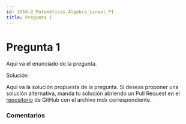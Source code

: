 ```yaml
---
id: 2016-2_Matemáticas_Álgebra_Lineal_P1
title: Pregunta 1
---
```



# Pregunta 1

Aquí va el enunciado de la pregunta.
<MDXDetails>
<summary>Solución</summary>

Aquí va la solución propuesta de la pregunta. Si deseas proponer una solución alternativa, manda tu solución abriendo
un Pull Request en el [repositorio](https://github.com/crow-rojas/apuntes-fundamentals/pulls) de GitHub con el archivo
mdx correspondiente.

</MDXDetails>

### Comentarios

<Disqus
  url="https://crow-rojas.github.io/apuntes-fundamentals/docs/Ejercicios/2016-2/Matemáticas/Álgebra Lineal/P1"
  identifier="2016-2_Matemáticas_Álgebra_Lineal_P1"
  title="Pregunta 1"
/>
